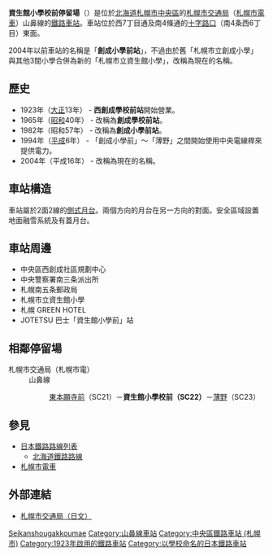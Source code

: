 {{日本車站資訊
|公司色 = green
|文字色 = 
|站名 = 資生館小學校前停留場
|圖片 = Shiseikan_shogakko_mae_Station_01.jpg
|pxl = 240px
|圖片說明 = 資生館小學前停留場（攝於2008年6月）
|日文原名 = 資生館小学校前
|平假名 = しせいかんしょうがっこうまえ
|羅馬拼音 = Shiseikan Shōgakkō-mae
|副站名 = 西創成
|前一站 = SC21 [[東本願寺前停留場|東本願寺前]]
|前一站距離 = 0.43
|後一站距離 = 0.27
|後一站 = [[薄野停留場|薄野]] SC23
|電報略號 = 
|車站編號 = {{車站編號c|red|SC22}}
|停站路線數 = 
|所屬公司 = [[札幌市交通局|札幌市交通局]]
|所屬路線 = 山鼻線
|距離 = 3.59
|起點站 = [[中央圖書館前停留場|中央圖書館前]]
|所在地 = [[北海道|北海道]][[札幌市|札幌市]][[中央區_(札幌市)|中央區]]南4條西6丁目
|車站構造 = 地面車站
|月台配置 = 2面2線
|啟用年月日 = 1923年8月
|廢站年月日 = 
|乘客人數 = 
|上下車人次 = 
|統計年度 = 
|轉車 = 
|備註 = 以整個系統計算，由[[西4丁目停留場|西4丁目]]起的總距離是8.18公里
|全寬備註 = 
}}

'''資生館小學校前停留場'''（{{jpn|j=資生館小学校前停留場|hg=しせいかんしょうがっこうまえていりゅうじょう|rm=Shiseikan-shōgakkō-mae teiryūjō|f=y}}）是位於[[北海道|北海道]][[札幌市|札幌市]][[中央區_(札幌市)|中央區]]的[[札幌市交通局|札幌市交通局]]（[[札幌市電車|札幌市電車]]）山鼻線的[[鐵路車站|鐵路車站]]。車站位於西7丁目通及南4條通的[[十字路口|十字路口]]（南4条西6丁目）東面。

2004年以前車站的名稱是「'''創成小學前站'''」，不過由於舊「札幌市立創成小學」與其他3間小學合併為新的「札幌市立資生館小學」，改稱為現在的名稱。

== 歷史 ==
* 1923年（[[大正|大正]]13年） - '''西創成學校前站'''開始營業。
* 1965年（[[昭和|昭和]]40年） - 改稱為'''創成學校前站'''。
* 1982年（昭和57年） - 改稱為'''創成小學前站'''。
* 1994年（[[平成|平成]]6年） - 「創成小學前」～「薄野」之間開始使用中央電線桿來提供電力。
* 2004年（平成16年） - 改稱為現在的名稱。

== 車站構造 ==
車站屬於2面2線的[[側式月台|側式月台]]。兩個方向的月台在另一方向的對面。安全區域設置地面融雪系統及有蓋月台。

== 車站周邊 ==
* 中央區西創成社區規劃中心
* 中央警察署南三条派出所
* 札幌南五条郵政局
* 札幌市立資生館小學
* 札幌 GREEN HOTEL
* JOTETSU 巴士「資生館小學前」站

== 相鄰停留場 ==
; 札幌市交通局（札幌市電）
: 山鼻線
:: [[東本願寺前停留場|東本願寺前]]（SC21）－'''資生館小學校前（SC22）'''－[[薄野車站|薄野]]（SC23）

== 參見 ==
* [[日本鐵路路線列表|日本鐵路路線列表]]
** [[北海道鐵路路線|北海道鐵路路線]]
* [[札幌市電車|札幌市電車]]

== 外部連結 ==
* [https://web.archive.org/web/20100330140900/http://www.city.sapporo.jp/st/shiden-timetable/shiden-route-map.html 札幌市交通局（日文）]

{{札幌市電}}


{{DEFAULTSORT:Shiseikan-Shogakko-mae}}
[[Category:日本鐵路車站_Shi|Seikanshougakkoumae]]
[[Category:山鼻線車站|Category:山鼻線車站]]
[[Category:中央區鐵路車站_(札幌市)|Category:中央區鐵路車站 (札幌市)]]
[[Category:1923年啟用的鐵路車站|Category:1923年啟用的鐵路車站]]
[[Category:以學校命名的日本鐵路車站|Category:以學校命名的日本鐵路車站]]